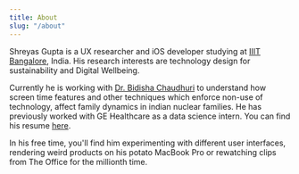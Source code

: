 ---
title: About
slug: "/about"
---
Shreyas Gupta is a UX researcher and iOS developer studying at <a href="https://www.iiitb.ac.in" target="_blank">IIIT Bangalore</a>, India. His research interests are technology design for sustainability and Digital Wellbeing.

Currently he is working with <a href="https://www.iiitb.ac.in/faculty/bidisha-chaudhuri" target="_blank">Dr. Bidisha Chaudhuri</a> to understand how screen time features and other techniques which enforce non-use of technology, affect family dynamics in indian nuclear families. He has previously worked with GE Healthcare as a data science intern. You can find his resume <a href="./resume.pdf" target="_blank">here</a>.

In his free time, you'll find him experimenting with different user interfaces, rendering weird products on his potato MacBook Pro or rewatching clips from The Office for the millionth time. 

